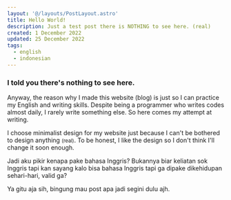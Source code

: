 ```yaml
---
layout: '@/layouts/PostLayout.astro'
title: Hello World!
description: Just a test post there is NOTHING to see here. (real)
created: 1 December 2022
updated: 25 December 2022
tags:
  - english
  - indonesian
---
```


### I told you there's nothing to see here.

Anyway, the reason why I made this website (blog) is just so I can practice my
English and writing skills. Despite being a programmer who writes codes almost
daily, I rarely write something else. So here comes my attempt at writing.

I choose minimalist design for my website just because I can't be bothered to
design anything <small>(real)</small>. To be honest, I like the design so I
don't think I'll change it soon enough.

Jadi aku pikir kenapa pake bahasa Inggris? Bukannya biar keliatan sok Inggris
tapi kan sayang kalo bisa bahasa Inggris tapi ga dipake dikehidupan
sehari-hari, valid ga?

Ya gitu aja sih, bingung mau post apa jadi segini dulu ajh.
